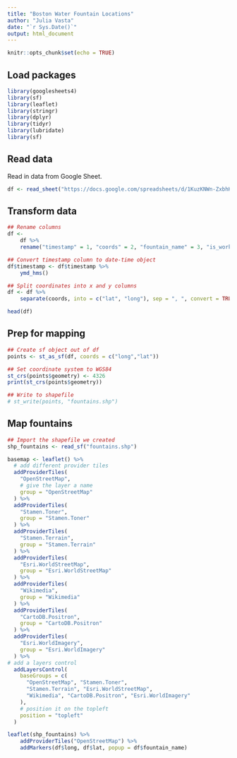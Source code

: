 ```yaml
---
title: "Boston Water Fountain Locations"
author: "Julia Vasta"
date: "`r Sys.Date()`"
output: html_document
---
```


```r

knitr::opts_chunk$set(echo = TRUE)
```

## Load packages

```r

library(googlesheets4)
library(sf)
library(leaflet)
library(stringr)
library(dplyr)
library(tidyr)
library(lubridate)
library(sf)
```

## Read data

Read in data from Google Sheet.

```r

df <- read_sheet("https://docs.google.com/spreadsheets/d/1KuzKNWn-ZxbhKwkdaj1CnzyqsKN6Pxm1HxoNpTqErhM/edit?resourcekey=&gid=729659319#gid=729659319")
```

## Transform data

```r

## Rename columns
df <- 
    df %>%
    rename("timestamp" = 1, "coords" = 2, "fountain_name" = 3, "is_working" = 4, "descr" = 5, "photo" = 6, "submitter_name" = 7)

## Convert timestamp column to date-time object
df$timestamp <- df$timestamp %>%
    ymd_hms()

## Split coordinates into x and y columns
df <- df %>%
    separate(coords, into = c("lat", "long"), sep = ", ", convert = TRUE)

head(df)
```

## Prep for mapping

```r

## Create sf object out of df
points <- st_as_sf(df, coords = c("long","lat"))

## Set coordinate system to WGS84
st_crs(points$geometry) <- 4326
print(st_crs(points$geometry))

## Write to shapefile
# st_write(points, "fountains.shp")
```

## Map fountains

```r

## Import the shapefile we created
shp_fountains <- read_sf("fountains.shp")
```

```r

basemap <- leaflet() %>%
  # add different provider tiles
  addProviderTiles(
    "OpenStreetMap",
    # give the layer a name
    group = "OpenStreetMap"
  ) %>%
  addProviderTiles(
    "Stamen.Toner",
    group = "Stamen.Toner"
  ) %>%
  addProviderTiles(
    "Stamen.Terrain",
    group = "Stamen.Terrain"
  ) %>%
  addProviderTiles(
    "Esri.WorldStreetMap",
    group = "Esri.WorldStreetMap"
  ) %>%
  addProviderTiles(
    "Wikimedia",
    group = "Wikimedia"
  ) %>%
  addProviderTiles(
    "CartoDB.Positron",
    group = "CartoDB.Positron"
  ) %>%
  addProviderTiles(
    "Esri.WorldImagery",
    group = "Esri.WorldImagery"
  ) %>%
# add a layers control
  addLayersControl(
    baseGroups = c(
      "OpenStreetMap", "Stamen.Toner",
      "Stamen.Terrain", "Esri.WorldStreetMap",
      "Wikimedia", "CartoDB.Positron", "Esri.WorldImagery"
    ),
    # position it on the topleft
    position = "topleft"
  )
```

```r
leaflet(shp_fountains) %>%
    addProviderTiles("OpenStreetMap") %>%
    addMarkers(df$long, df$lat, popup = df$fountain_name)
```


